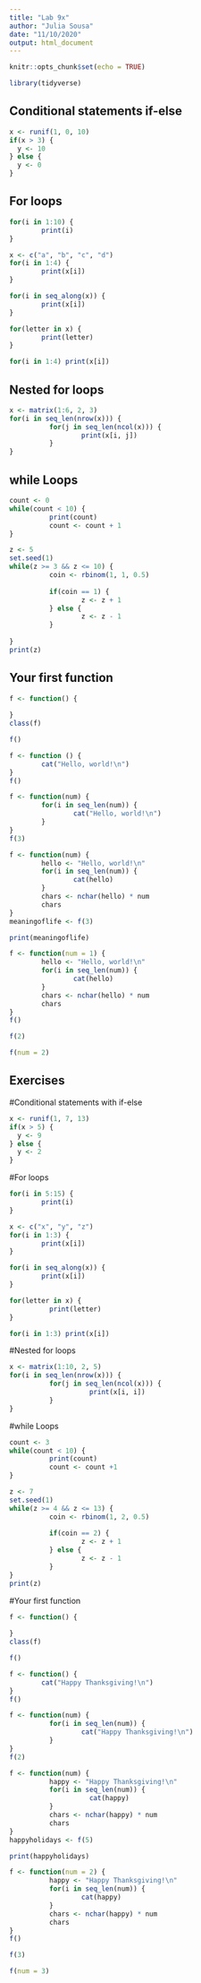 ```yaml
---
title: "Lab 9x"
author: "Julia Sousa"
date: "11/10/2020"
output: html_document
---
```


```r
knitr::opts_chunk$set(echo = TRUE)
```


```r

library(tidyverse)

```



## Conditional statements if-else

```r

x <- runif(1, 0, 10)
if(x > 3) {
  y <- 10
} else {
  y <- 0
}


```


## For loops

```r

for(i in 1:10) {
        print(i)
}

```

```r

x <- c("a", "b", "c", "d")
for(i in 1:4) {
        print(x[i])
}

```

```r

for(i in seq_along(x)) {   
        print(x[i])
}

```

```r

for(letter in x) {
        print(letter)
}

```

```r

for(i in 1:4) print(x[i])

```


## Nested for loops

```r

x <- matrix(1:6, 2, 3)
for(i in seq_len(nrow(x))) {
          for(j in seq_len(ncol(x))) {
                  print(x[i, j])
          }
}

```

## while Loops

```r

count <- 0
while(count < 10) {
          print(count)
          count <- count + 1
}

```

```r

z <- 5
set.seed(1)
while(z >= 3 && z <= 10) {
          coin <- rbinom(1, 1, 0.5)
          
          if(coin == 1) {
                  z <- z + 1
          } else {
                  z <- z - 1
          }
          
}
print(z)

```

## Your first function

```r

f <- function() {
  
}
class(f)

```

```r

f()

```

```r

f <- function () {
        cat("Hello, world!\n")
}
f()

```

```r

f <- function(num) {
        for(i in seq_len(num)) {
                cat("Hello, world!\n")
        }
}
f(3)

```

```r

f <- function(num) {
        hello <- "Hello, world!\n"
        for(i in seq_len(num)) {
                cat(hello)
        }
        chars <- nchar(hello) * num
        chars
}
meaningoflife <- f(3)

```

```r

print(meaningoflife)

```

```r

f <- function(num = 1) {
        hello <- "Hello, world!\n"
        for(i in seq_len(num)) {
                cat(hello)
        }
        chars <- nchar(hello) * num
        chars
}
f()

```

```r

f(2)

```

```r

f(num = 2)

```


## Exercises

#Conditional statements with if-else

```r

x <- runif(1, 7, 13)
if(x > 5) {
  y <- 9
} else {
  y <- 2
}

```


#For loops


```r

for(i in 5:15) {
        print(i)
}

```

```r

x <- c("x", "y", "z")
for(i in 1:3) {
        print(x[i])
}

```

```r

for(i in seq_along(x)) {
        print(x[i])
}

```

```r

for(letter in x) {
          print(letter)
}

```
```r

for(i in 1:3) print(x[i])


```

#Nested for loops

```r

x <- matrix(1:10, 2, 5)
for(i in seq_len(nrow(x))) {
          for(j in seq_len(ncol(x))) {
                    print(x[i, i])
          }
}

```

#while Loops

```r

count <- 3
while(count < 10) {
          print(count)
          count <- count +1
}

```

```r

z <- 7
set.seed(1)
while(z >= 4 && z <= 13) {
          coin <- rbinom(1, 2, 0.5)
          
          if(coin == 2) {
                  z <- z + 1
          } else {
                  z <- z - 1
          }
}
print(z)

```


#Your first function

```r

f <- function() {
  
}
class(f)

```

```r

f()

```

```r

f <- function() {
        cat("Happy Thanksgiving!\n")
}
f()

```

```r

f <- function(num) {
          for(i in seq_len(num)) {
                  cat("Happy Thanksgiving!\n")
          }
}
f(2)

```

```r

f <- function(num) {
          happy <- "Happy Thanksgiving!\n"
          for(i in seq_len(num)) {
                    cat(happy)
          }
          chars <- nchar(happy) * num
          chars
}
happyholidays <- f(5)

```

```r

print(happyholidays)

```

```r

f <- function(num = 2) {
          happy <- "Happy Thanksgiving!\n"
          for(i in seq_len(num)) {
                  cat(happy)
          }
          chars <- nchar(happy) * num
          chars
}
f()

```

```r

f(3)

```

```r

f(num = 3)

```







